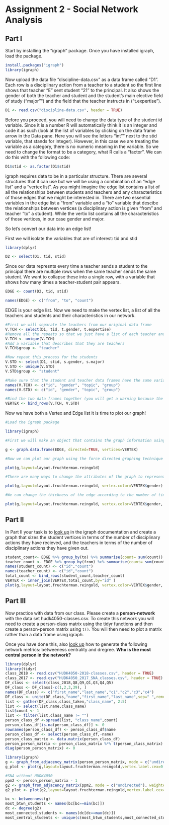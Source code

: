 # Assignment 2 - Social Network Analysis

## Part I
Start by installing the "igraph" package. Once you have installed igraph, load the package.
```r
install.packages("igraph")
library(igraph)
```

Now upload the data file "discipline-data.csv" as a data frame called "D1". Each row is a disciplinary action from a teacher to a student so the first line shows that teacher "E" sent student "21" to the principal. It also shows the gender of both the teacher and student and the student's main elective field of study ("major"") and the field that the teacher instructs in ("t.expertise").

```r
D1 <- read.csv("discipline-data.csv", header = TRUE)

```

Before you proceed, you will need to change the data type of the student id variable. Since it is a number R will automatically think it is an integer and code it as such (look at the list of variables by clicking on the data frame arrow in the Data pane. Here you will see the letters "int"" next to the stid variable, that stands for integer). However, in this case we are treating the variable as a category, there is no numeric meaning in the variable. So we need to change the format to be a category, what R calls a "factor". We can do this with the following code:

```r
D1$stid <- as.factor(D1$stid)
```

igraph requires data to be in a particular structure. There are several structures that it can use but we will be using a combination of an "edge list" and a "vertex list". As you might imagine the edge list contains a list of all the relationships between students and teachers and any characteristics of those edges that we might be interested in. There are two essential variables in the edge list a "from" variable and a "to" variable that descibe the relationships between vertices (a disciplinary action is given "from" and teacher "to" a student). While the vertix list contains all the characteristics of those vertices, in our case gender and major.

So let's convert our data into an edge list!

First we will isolate the variables that are of interest: tid and stid

```r
library(dplyr)

D2 <- select(D1, tid, stid)
```

Since our data represnts every time a teacher sends a student to the principal there are multiple rows when the same teacher sends the same student. We want to collapse these into a single row, with a variable that shows how many times a teacher-student pair appears.

```r

EDGE <- count(D2, tid, stid)

names(EDGE) <- c("from", "to", "count")

```

EDGE is your edge list. Now we need to make the vertex list, a list of all the teachers and students and their characteristics in our network.

```r

#First we will separate the teachers from our original data frame
V.TCH <- select(D1, tid, t.gender, t.expertise)
#Remove all the repeats so that we just have a list of each teacher and their characteristics
V.TCH <- unique(V.TCH)
#Add a variable that describes that they are teachers
V.TCH$group <- "teacher"

#Now repeat this process for the students
V.STD <- select(D1, stid, s.gender, s.major)
V.STD <- unique(V.STD)
V.STD$group <- "student"

#Make sure that the student and teacher data frames have the same variables names
names(V.TCH) <- c("id", "gender", "topic", "group")
names(V.STD) <- c("id", "gender", "topic", "group")

#Bind the two data frames together (you will get a warning because the teacher data frame has 5 types of id (A,B,C,D,E) and the student has 25 (1-30), this isn't a problem)
VERTEX <- bind_rows(V.TCH, V.STD)

```

Now we have both a Vertex and Edge list it is time to plot our graph!

```r
#Load the igraph package

library(igraph)

#First we will make an object that contains the graph information using our two dataframes EDGE and VERTEX. Notice that we have made "directed = TRUE" - our graph is directed since discipline is being given from a teacher to a student.

g <- graph.data.frame(EDGE, directed=TRUE, vertices=VERTEX)

#Now we can plot our graph using the force directed graphing technique - our old friend Fruchertman-Reingold!

plot(g,layout=layout.fruchterman.reingold)

#There are many ways to change the attributes of the graph to represent different characteristics of the newtork. For example, we can color the nodes according to gender.

plot(g,layout=layout.fruchterman.reingold, vertex.color=VERTEX$gender)

#We can change the thickness of the edge according to the number of times a particular teacher has sent a particular student to the principal.

plot(g,layout=layout.fruchterman.reingold, vertex.color=VERTEX$gender, edge.width=EDGE$count)
```

## Part II

In Part II your task is to [look up](http://igraph.org/r/) in the igraph documentation and create a graph that sizes the student vertices in terms of the number of disciplinary actions they have recieved, and the teachers in terms of the number of disciplinary actions they have given out.

```r
student_count<- EDGE %>% group_by(to) %>% summarise(count= sum(count))
teacher_count <- EDGE %>% group_by(from) %>% summarise(count= sum(count))
names(student_count) <- c("id","count")
names(teacher_count) <- c("id","count")
total_count <- bind_rows(student_count,teacher_count)
VERTEX <- inner_join(VERTEX,total_count,by="id" )
plot(g,layout=layout.fruchterman.reingold, vertex.color=VERTEX$gender, edge.width=EDGE$count,vertex.size = VERTEX$count)

```

## Part III

Now practice with data from our class. Please create a **person-network** with the data set hudk4050-classes.csv. To create this network you will need to create a person-class matrix using the tidyr functions and then create a person-person matrix using `t()`. You will then need to plot a matrix rather than a data frame using igraph.

Once you have done this, also [look up](http://igraph.org/r/) how to generate the following network metrics: betweeness centrality and dregree. **Who is the most central person in the network?**
```r
library(dplyr)
library(tidyr)
class_2018 <- read.csv("HUDK4050-2018-classes.csv", header = TRUE)
class_2017 <- read.csv("HUDK4050_2017_SNA_classes.csv", header = TRUE)
DF_class <- select(class_2018,Q8,Q9,Q1,Q3,Q4,Q5)
DF_class <- DF_class[-c(1,2,3,39), ]
names(DF_class) <- c("first_name","last_name","c1","c2","c3","c4")
DF_class <- unite(DF_class,"name","first_name","last_name",sep=" ",remove=TRUE)
list <- gather(DF_class,class_taken,"class_name", 2:5)
list <- select(list,name,class_name)
list$count <- 1
list <- filter(list,class_name != "")
person_class_df <-spread(list, "class_name",count) 
person_class_df[is.na(person_class_df)] <- 0
rownames(person_class_df) <- person_class_df$name
person_class_df <- select(person_class_df,-name)
person_class_matrix <- data.matrix(person_class_df)
person_person_matrix <- person_class_matrix %*% t(person_class_matrix)
diag(person_person_matrix) <- 0 

library(igraph)
g <- graph_from_adjacency_matrix(person_person_matrix, mode = c("undirected"), weighted = TRUE, diag = FALSE,add.colnames = NULL, add.rownames = NA)
g_plot <- plot(g,layout=layout.fruchterman.reingold,vertex.label.cex=0.5,width=10)

#SNA without HUDK4050
ppm2 <- person_person_matrix - 1
g2 <- graph_from_adjacency_matrix(ppm2, mode = c("undirected"), weighted = TRUE, diag = FALSE,add.colnames = NULL, add.rownames = NA)
g2_plot <- plot(g2,layout=layout.fruchterman.reingold,vertex.label.cex=0.5,width=10)

bc <- betweenness(g)
most_btwn_students <- names(bc[bc==min(bc)]) 
dc <- degree(g2)
most_connected_students <- names(dc[dc==max(dc)])
most_central_students <- unique(c(most_btwn_students,most_connected_students))



```

